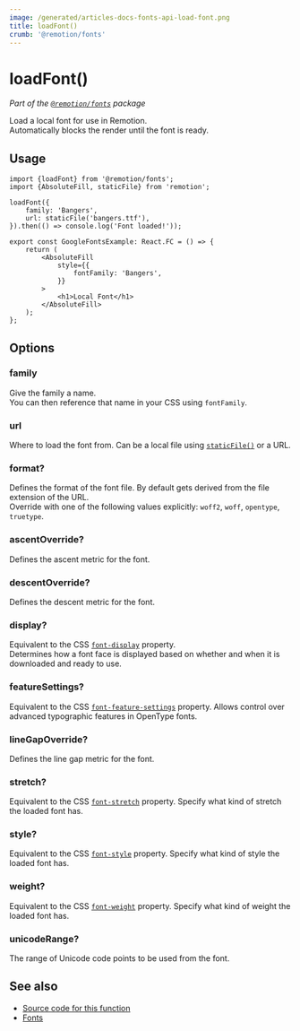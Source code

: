 ```yaml
---
image: /generated/articles-docs-fonts-api-load-font.png
title: loadFont()
crumb: '@remotion/fonts'
---
```


# loadFont()<AvailableFrom v="4.0.165" />

_Part of the [`@remotion/fonts`](/docs/fonts) package_

Load a local font for use in Remotion.  
Automatically blocks the render until the font is ready.

## Usage

```tsx twoslash title="MyComp.tsx"
import {loadFont} from '@remotion/fonts';
import {AbsoluteFill, staticFile} from 'remotion';

loadFont({
	family: 'Bangers',
	url: staticFile('bangers.ttf'),
}).then(() => console.log('Font loaded!'));

export const GoogleFontsExample: React.FC = () => {
	return (
		<AbsoluteFill
			style={{
				fontFamily: 'Bangers',
			}}
		>
			<h1>Local Font</h1>
		</AbsoluteFill>
	);
};
```

## Options

### family

Give the family a name.  
You can then reference that name in your CSS using `fontFamily`.

### url

Where to load the font from. Can be a local file using [`staticFile()`](/docs/staticfile) or a URL.

### format?

Defines the format of the font file. By default gets derived from the file extension of the URL.  
Override with one of the following values explicitly: `woff2`, `woff`, `opentype`, `truetype`.

### ascentOverride?

Defines the ascent metric for the font.

### descentOverride?

Defines the descent metric for the font.

### display?

Equivalent to the CSS [`font-display`](https://developer.mozilla.org/en-US/docs/Web/CSS/@font-face/font-display) property.  
Determines how a font face is displayed based on whether and when it is downloaded and ready to use.

### featureSettings?

Equivalent to the CSS [`font-feature-settings`](https://developer.mozilla.org/en-US/docs/Web/CSS/@font-face/font-feature-settings) property.
Allows control over advanced typographic features in OpenType fonts.

### lineGapOverride?

Defines the line gap metric for the font.

### stretch?

Equivalent to the CSS [`font-stretch`](https://developer.mozilla.org/en-US/docs/Web/CSS/@font-face/font-stretch) property.
Specify what kind of stretch the loaded font has.

### style?

Equivalent to the CSS [`font-style`](https://developer.mozilla.org/en-US/docs/Web/CSS/@font-face/font-style) property.
Specify what kind of style the loaded font has.

### weight?

Equivalent to the CSS [`font-weight`](https://developer.mozilla.org/en-US/docs/Web/CSS/@font-face/font-weight) property.
Specify what kind of weight the loaded font has.

### unicodeRange?

The range of Unicode code points to be used from the font.

## See also

- [Source code for this function](https://github.com/remotion-dev/remotion/blob/main/packages/fonts/src/load-font.ts)
- [Fonts](/docs/fonts)
